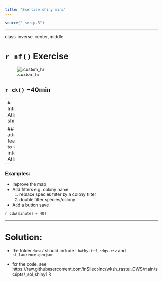 ```yaml
---
title: "Exercise shiny mini"
---
```



```r
source("_setup.R")
```

---

class: inverse, center, middle

# `r nf()` Exercise

![:custom_hr]()

## `r ck()` ~40min


---
# Interactive Atlas with shiny App 

## Keep adding features to your interactive Atlas! 

--

### Examples:

- Improve the map 
- Add filters e.g. colony name
  1. replace species filter by a colony filter
  2. double filter species/colony
- Add a button save

`r cdw(minutes = 40)`


---
# Solution: 

* the folder `data/` should include : `bathy.tif`, `cdqs.csv` and `st_laurence.geojson`

* for the code, see https://raw.githubusercontent.com/inSilecoInc/wksh_raster_CWS/main/scripts/_sol_shiny1.R